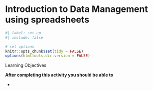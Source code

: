 # Introduction to Data Management using spreadsheets {#sec-introduction-to-GoogleSheets}

```r
#| label: set-up
#| include: false

# set options
knitr::opts_chunk$set(tidy = FALSE)
options(htmltools.dir.version = FALSE)

```


Learning Objectives

**After completing this activity you should be able to**

* 

